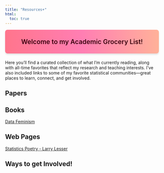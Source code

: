 ```yaml
---
title: "Resources+"
html:
  toc: true
---
```


::: welcome-banner
Welcome to my Academic Grocery List!
:::

```{=html}
<style>
.welcome-banner {
  background: linear-gradient(90deg, #ff758c, #ff7eb3, #ffb199);
  color: #3b000f;
  font-size: 1.5em;
  font-weight: 600;
  text-align: center;
  padding: 0.25em;
  border-radius: 8px;
  margin-bottom: 1em;
  box-shadow: 0 4px 4px rgba(0, 0, 0, 0.1);
}
</style>
```

Here you’ll find a curated collection of what I’m currently reading, along with all-time favorites that reflect my research and teaching interests. I’ve also included links to some of my favorite statistical communities—great places to learn, connect, and get involved.

## Papers 

## Books

[Data Feminism](https://data-feminism.mitpress.mit.edu/)

## Web Pages

[Statistics Poetry - Larry Lesser](https://larrylesser.com/statpoetry/)

## Ways to get Involved!
